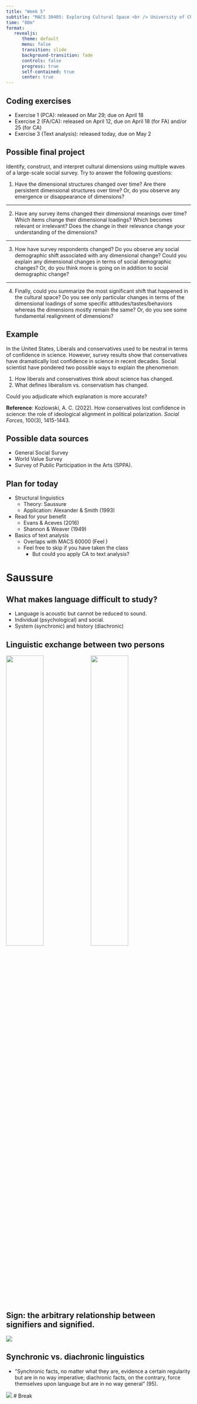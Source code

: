```yaml
---
title: "Week 5"
subtitle: "MACS 30405: Exploring Cultural Space <br /> University of Chicago"
time: "80m"
format:
   revealjs:
      theme: default
      menu: false
      transition: slide
      background-transition: fade
      controls: false
      progress: true
      self-contained: true
      center: true
---
```


## Coding exercises
* Exercise 1 (PCA): released on Mar 29; due on April 18
* Exercise 2 (FA/CA): released on April 12, due on April 18 (for FA) and/or 25 (for CA)
* Exercise 3 (Text analysis): released today, due on May 2 

## Possible final project 

Identify, construct, and interpret cultural dimensions using multiple waves of a large-scale social survey. Try to answer the following questions:
 
1. Have the dimensional structures changed over time? Are there persistent dimensional structures over time?  Or, do you observe any emergence or disappearance of dimensions?

---

2. Have any survey items changed their dimensional meanings over time? Which items change their dimensional loadings? Which becomes relevant or irrelevant? Does the change in their relevance change your understanding of the dimensions?

---

3. How have survey respondents changed? Do you observe any social demographic shift associated with any dimensional change?
Could you explain any dimensional changes in terms of social demographic changes? Or, do you think more is going on in addition to social demographic change?

---

4. Finally, could you summarize the most significant shift that happened in the cultural space? Do you see only particular changes in terms of the dimensional loadings of some specific attitudes/tastes/behaviors whereas the dimensions mostly remain the same? Or, do you see some fundamental realignment of dimensions? 

## Example {.smaller}
In the United States, Liberals and conservatives used to be neutral in terms of confidence in science. However, survey results show that conservatives have dramatically lost confidence in science in recent decades. Social scientist have pondered two possible ways to explain the phenomenon:

1. How liberals and conservatives think about science has changed.  
2. What defines liberalism vs. conservatism has changed. 

Could you adjudicate which explanation is more accurate? 

**Reference**: Kozlowski, A. C. (2022). How conservatives lost confidence in science: the role of ideological alignment in political polarization. *Social Forces*, 100(3), 1415-1443.

## Possible data sources
* General Social Survey 
* World Value Survey 
* Survey of Public Participation in the Arts (SPPA).

## Plan for today {.smaller}
* Structural linguistics
  + Theory: Saussure
  + Application: Alexander & Smith (1993)
* Read for your benefit
  + Evans & Aceves (2016)
  + Shannon & Weaver (1949)
* Basics of text analysis
  + Overlaps with MACS 60000 (Feel )
  + Feel free to skip if you have taken the class
    - But could you apply CA to text analysis? 

# Saussure

## What makes language difficult to study?
::: {.incremental}
* Language is acoustic but cannot be reduced to sound.
* Individual (psychological) and social. 
* System (synchronic) and history (diachronic)
:::


## Linguistic exchange between two persons
![](images/conversation1.png){width=45%}
![](images/conversation2.png){width=45%}


## Sign: the arbitrary relationship between signifiers and signified.
![](images/sign.png)

## Synchronic vs. diachronic linguistics 
* "Synchronic facts, no matter what they are, evidence a certain regularity but are in no way imperative; diachronic facts, on the contrary, force themselves upon language but are in no way general" (95).

![](images/plural.png)
# Break

